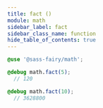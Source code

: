 ```yaml
---
title: fact ()
module: math
sidebar_label: fact
sidebar_class_name: function
hide_table_of_contents: true
---
```


<FieldDetails />

```scss
@use '@sass-fairy/math';

@debug math.fact(5);
  // 120

@debug math.fact(10);
  // 3628800
```
